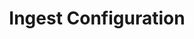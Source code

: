 ---
title: Ingest Configuration 
sidebarTitle: Overview
description: A comprehensive list of common configurations plays a pivotal role in structuring the data required to execute an ingest process effectively. These configurations encompass a range of parameters and settings that guide how data is collected, transformed, and stored. Common configurations may include data format specifications, destination targets, data partitioning strategies, error handling rules, and transformation routines. By defining and organizing these configurations, users can establish a clear and consistent framework for data ingestion processes, ensuring that data is ingested, processed, and delivered accurately, securely, and efficiently. Such a structured approach to data configuration forms the foundation for robust and reliable data ingestion systems across various domains and applications.
---